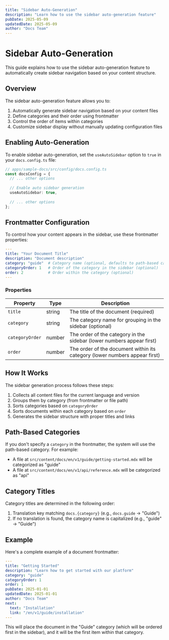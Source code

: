 ```yaml
---
title: "Sidebar Auto-Generation"
description: "Learn how to use the sidebar auto-generation feature"
pubDate: 2025-05-09
updatedDate: 2025-05-09
author: "Docs Team"
---
```


# Sidebar Auto-Generation

This guide explains how to use the sidebar auto-generation feature to automatically create sidebar navigation based on your content structure.

## Overview

The sidebar auto-generation feature allows you to:

1. Automatically generate sidebar navigation based on your content files
2. Define categories and their order using frontmatter
3. Control the order of items within categories
4. Customize sidebar display without manually updating configuration files

## Enabling Auto-Generation

To enable sidebar auto-generation, set the `useAutoSidebar` option to `true` in your `docs.config.ts` file:

```typescript
// apps/sample-docs/src/config/docs.config.ts
const docsConfig = {
  // ... other options
  
  // Enable auto sidebar generation
  useAutoSidebar: true,
  
  // ... other options
};
```

## Frontmatter Configuration

To control how your content appears in the sidebar, use these frontmatter properties:

```yaml
---
title: "Your Document Title"
description: "Document description"
category: "guide"  # Category name (optional, defaults to path-based category)
categoryOrder: 1   # Order of the category in the sidebar (optional)
order: 2           # Order within the category (optional)
---
```

### Properties

| Property | Type | Description |
|----------|------|-------------|
| `title` | string | The title of the document (required) |
| `category` | string | The category name for grouping in the sidebar (optional) |
| `categoryOrder` | number | The order of the category in the sidebar (lower numbers appear first) |
| `order` | number | The order of the document within its category (lower numbers appear first) |

## How It Works

The sidebar generation process follows these steps:

1. Collects all content files for the current language and version
2. Groups them by category (from frontmatter or file path)
3. Sorts categories based on `categoryOrder`
4. Sorts documents within each category based on `order`
5. Generates the sidebar structure with proper titles and links

## Path-Based Categories

If you don't specify a `category` in the frontmatter, the system will use the path-based category. For example:

- A file at `src/content/docs/en/v1/guide/getting-started.mdx` will be categorized as "guide"
- A file at `src/content/docs/en/v1/api/reference.mdx` will be categorized as "api"

## Category Titles

Category titles are determined in the following order:

1. Translation key matching `docs.{category}` (e.g., `docs.guide` → "Guide")
2. If no translation is found, the category name is capitalized (e.g., "guide" → "Guide")

## Example

Here's a complete example of a document frontmatter:

```yaml
---
title: "Getting Started"
description: "Learn how to get started with our platform"
category: "guide"
categoryOrder: 1
order: 1
pubDate: 2025-01-01
updatedDate: 2025-01-01
author: "Docs Team"
next:
  text: "Installation"
  link: "/en/v1/guide/installation"
---
```

This will place the document in the "Guide" category (which will be ordered first in the sidebar), and it will be the first item within that category.
